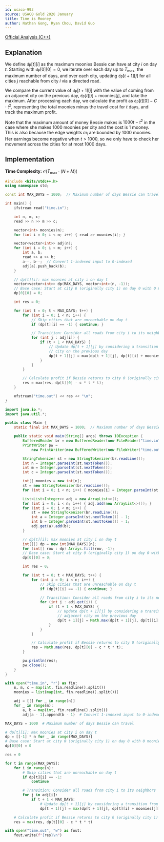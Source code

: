 ```yaml
---
id: usaco-993
source: USACO Gold 2020 January
title: Time is Mooney
author: Nathan Gong, Ryan Chou, David Guo
---
```


[Official Analysis (C++)](http://www.usaco.org/current/data/sol_time_gold_jan20.html)

## Explanation

We define $\texttt{dp}[t][i]$ as the maximum moonies Bessie can have at city $i$ on day $t$.
Starting with $\texttt{dp}[0][0] = 0$, we iterate over each day up to $T_{\text{max}}$,
the maximum number of days, and over each city, updating $\texttt{dp}[t + 1][j]$
for all cities $j$ reachable from city $i$ via a directed road.

We compare the current value of $\texttt{dp}[t + 1][j]$ with the
value of coming from an adjacent city on the previous day,
$\texttt{dp}[t][i] + \text{moonies}[j]$, and take the maximum.
After processing each day, we calculate the profit as $\texttt{dp}[t][0] - C \cdot t^2$,
representing the total moonies minus the travel cost for $t$ days,
and track the maximum profit.

Note that the maximum amount of money Bessie makes is $1000t - t^2$
in the case where she makes $1000$ moonies per city and the cost is $1$ mooney.
This is also because the edge weights $m_i$ are bounded by $1000$ moonies.
Her earnings become negative when $t > 1000$, so we only have to check her
movement across the cities for at most $1000$ days.

## Implementation

**Time Complexity:** $\mathcal{O}(T_{\text{max}} \cdot (N + M))$

<LanguageSection>
<CPPSection>

```cpp
#include <bits/stdc++.h>
using namespace std;

const int MAX_DAYS = 1000;  // Maximum number of days Bessie can travel

int main() {
	ifstream read("time.in");

	int n, m, c;
	read >> n >> m >> c;

	vector<int> moonies(n);
	for (int i = 0; i < n; i++) { read >> moonies[i]; }

	vector<vector<int>> adj(n);
	for (int i = 0; i < m; i++) {
		int a, b;
		read >> a >> b;
		a--, b--;  // Convert 1-indexed input to 0-indexed
		adj[a].push_back(b);
	}

	// dp[t][i]: max moonies at city i on day t
	vector<vector<int>> dp(MAX_DAYS, vector<int>(n, -1));
	// Base case: Start at city 0 (originally city 1) on day 0 with 0 moonies
	dp[0][0] = 0;

	int res = 0;

	for (int t = 0; t < MAX_DAYS; t++) {
		for (int i = 0; i < n; i++) {
			// Skip cities that are unreachable on day t
			if (dp[t][i] == -1) { continue; }

			// Transition: Consider all roads from city i to its neighbors
			for (int j : adj[i]) {
				if (t + 1 < MAX_DAYS) {
					// Update dp[t + 1][j] by considering a transition from an adjacent
					// city on the previous day
					dp[t + 1][j] = max(dp[t + 1][j], dp[t][i] + moonies[j]);
				}
			}
		}

		// Calculate profit if Bessie returns to city 0 (originally city 1) on day t
		res = max(res, dp[t][0] - c * t * t);
	}

	ofstream("time.out") << res << "\n";
}
```

</CPPSection>
<JavaSection>

```java
import java.io.*;
import java.util.*;

public class Main {
	static final int MAX_DAYS = 1000;  // Maximum number of days Bessie can travel

	public static void main(String[] args) throws IOException {
		BufferedReader br = new BufferedReader(new FileReader("time.in"));
		PrintWriter pw =
		    new PrintWriter(new BufferedWriter(new FileWriter("time.out")));

		StringTokenizer st = new StringTokenizer(br.readLine());
		int n = Integer.parseInt(st.nextToken());
		int m = Integer.parseInt(st.nextToken());
		int c = Integer.parseInt(st.nextToken());

		int[] moonies = new int[n];
		st = new StringTokenizer(br.readLine());
		for (int i = 0; i < n; i++) { moonies[i] = Integer.parseInt(st.nextToken()); }

		List<List<Integer>> adj = new ArrayList<>();
		for (int i = 0; i < n; i++) { adj.add(new ArrayList<>()); }
		for (int i = 0; i < m; i++) {
			st = new StringTokenizer(br.readLine());
			int a = Integer.parseInt(st.nextToken()) - 1;
			int b = Integer.parseInt(st.nextToken()) - 1;
			adj.get(a).add(b);
		}

		// dp[t][i]: max moonies at city i on day t
		int[][] dp = new int[MAX_DAYS][n];
		for (int[] row : dp) Arrays.fill(row, -1);
		// Base case: Start at city 0 (originally city 1) on day 0 with 0 moonies
		dp[0][0] = 0;

		int res = 0;

		for (int t = 0; t < MAX_DAYS; t++) {
			for (int i = 0; i < n; i++) {
				// Skip cities that are unreachable on day t
				if (dp[t][i] == -1) { continue; }

				// Transition: Consider all roads from city i to its neighbors
				for (int j : adj.get(i)) {
					if (t + 1 < MAX_DAYS) {
						// Update dp[t + 1][j] by considering a transition from an
						// adjacent city on the previous day
						dp[t + 1][j] = Math.max(dp[t + 1][j], dp[t][i] + moonies[j]);
					}
				}
			}

			// Calculate profit if Bessie returns to city 0 (originally city 1) on day t
			res = Math.max(res, dp[t][0] - c * t * t);
		}

		pw.println(res);
		pw.close();
	}
}
```

</JavaSection>
<PySection>

```py
with open("time.in", "r") as fin:
	n, m, c = map(int, fin.readline().split())
	moonies = list(map(int, fin.readline().split()))

	adj = [[] for _ in range(n)]
	for _ in range(m):
		a, b = map(int, fin.readline().split())
		adj[a - 1].append(b - 1)  # Convert 1-indexed input to 0-indexed

MAX_DAYS = 1000  # Maximum number of days Bessie can travel

# dp[t][i]: max moonies at city i on day t
dp = [[-1] * n for _ in range(MAX_DAYS)]
# Base case: Start at city 0 (originally city 1) on day 0 with 0 moonies
dp[0][0] = 0

res = 0

for t in range(MAX_DAYS):
	for i in range(n):
		# Skip cities that are unreachable on day t
		if dp[t][i] == -1:
			continue

		# Transition: Consider all roads from city i to its neighbors
		for j in adj[i]:
			if t + 1 < MAX_DAYS:
				# Update dp[t + 1][j] by considering a transition from an adjacent city on the previous day
				dp[t + 1][j] = max(dp[t + 1][j], dp[t][i] + moonies[j])

	# Calculate profit if Bessie returns to city 0 (originally city 1) on day t
	res = max(res, dp[t][0] - c * t * t)

with open("time.out", "w") as fout:
	fout.write(f"{res}\n")
```

</PySection>
</LanguageSection>
